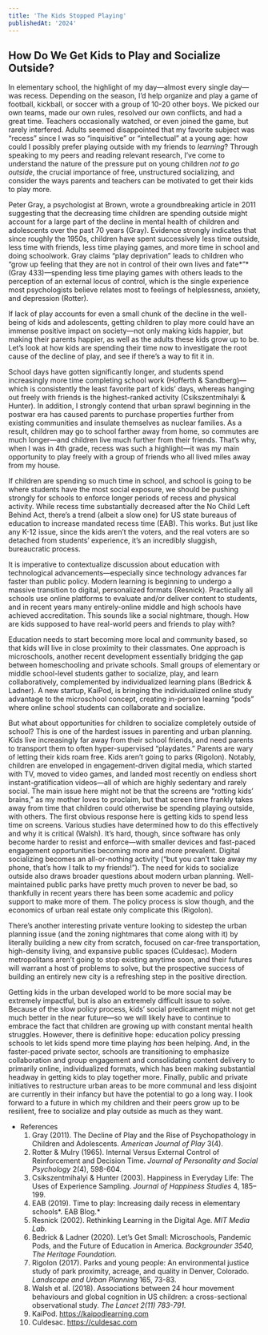 ```yaml
---
title: 'The Kids Stopped Playing'
publishedAt: '2024'
---
```



## How Do We Get Kids to Play and Socialize Outside?

In elementary school, the highlight of my day—almost every single day—was recess. Depending on the season, I’d help organize and play a game of football, kickball, or soccer with a group of 10-20 other boys. We picked our own teams, made our own rules, resolved our own conflicts, and had a great time. Teachers occasionally watched, or even joined the game, but rarely interfered. Adults seemed disappointed that my favorite subject was “recess” since I was so “inquisitive” or “intellectual” at a young age: how could I possibly prefer playing outside with my friends to *learning*? Through speaking to my peers and reading relevant research, I’ve come to understand the nature of the pressure put on young children *not to go outside*, the crucial importance of free, unstructured socializing, and consider the ways parents and teachers can be motivated to get their kids to play more.

Peter Gray, a psychologist at Brown, wrote a groundbreaking article in 2011 suggesting that the decreasing time children are spending outside might account for a large part of the decline in mental health of children and adolescents over the past 70 years (Gray). Evidence strongly indicates that since roughly the 1950s, children have spent successively less time outside, less time with friends, less time playing games, and more time in school and doing schoolwork. Gray claims “play deprivation” leads to children who “grow up feeling that they are not in control of their own lives and fate*”* (Gray 433)—spending less time playing games with others leads to the perception of an external locus of control, which is the single experience most psychologists believe relates most to feelings of helplessness, anxiety, and depression (Rotter).

If lack of play accounts for even a small chunk of the decline in the well-being of kids and adolescents, getting children to play more could have an immense positive impact on society—not only making kids happier, but making their parents happier, as well as the adults these kids grow up to be. Let’s look at how kids are spending their time now to investigate the root cause of the decline of play, and see if there’s a way to fit it in.

School days have gotten significantly longer, and students spend increasingly more time completing school work (Hofferth & Sandberg)—which is consistently the least favorite part of kids’ days, whereas hanging out freely with friends is the highest-ranked activity (Csikszentmihalyi & Hunter). In addition, I strongly contend that urban sprawl beginning in the postwar era has caused parents to purchase properties further from existing communities and insulate themselves as nuclear families. As a result, children may go to school farther away from home, so commutes are much longer—and children live much further from their friends. That’s why, when I was in 4th grade, recess was such a highlight—it was my main opportunity to play freely with a group of friends who all lived miles away from my house.

If children are spending so much time in school, and school is going to be where students have the most social exposure, we should be pushing strongly for schools to enforce longer periods of recess and physical activity. While recess time substantially decreased after the No Child Left Behind Act, there’s a trend (albeit a slow one) for US state bureaus of education to increase mandated recess time (EAB). This works. But just like any K-12 issue, since the kids aren’t the voters, and the real voters are so detached from students’ experience, it’s an incredibly sluggish, bureaucratic process.

It is imperative to contextualize discussion about education with technological advancements—especially since technology advances far faster than public policy. Modern learning is beginning to undergo a massive transition to digital, personalized formats (Resnick). Practically all schools use online platforms to evaluate and/or deliver content to students, and in recent years many entirely-online middle and high schools have achieved accreditation. This sounds like a social nightmare, though. How are kids supposed to have real-world peers and friends to play with?

Education needs to start becoming more local and community based, so that kids will live in close proximity to their classmates. One approach is microschools, another recent development essentially bridging the gap between homeschooling and private schools. Small groups of elementary or middle school-level students gather to socialize, play, and learn collaboratively, complemented by individualized learning plans (Bedrick & Ladner). A new startup, KaiPod, is bringing the individualized online study advantage to the microschool concept, creating in-person learning “pods” where online school students can collaborate and socialize.

But what about opportunities for children to socialize completely outside of school? This is one of the hardest issues in parenting and urban planning. Kids live increasingly far away from their school friends, and need parents to transport them to often hyper-supervised “playdates.” Parents are wary of letting their kids roam free. Kids aren’t going to parks (Rigolon). Notably, children are enveloped in engagement-driven digital media, which started with TV, moved to video games, and landed most recently on endless short instant-gratification videos—all of which are highly sedentary and rarely social. The main issue here might not be that the screens are “rotting kids’ brains,” as my mother loves to proclaim, but that screen time frankly takes away from time that children could otherwise be spending playing outside, with others. The first obvious response here is getting kids to spend less time on screens. Various studies have determined how to do this effectively and why it is critical (Walsh). It’s hard, though, since software has only become harder to resist and enforce—with smaller devices and fast-paced engagement opportunities becoming more and more prevalent. Digital socializing becomes an all-or-nothing activity (“but you can’t take away my phone, that’s how I talk to my friends!”). The need for kids to socialize outside also draws broader questions about modern urban planning. Well-maintained public parks have pretty much proven to never be bad, so thankfully in recent years there has been some academic and policy support to make more of them. The policy process is slow though, and the economics of urban real estate only complicate this (Rigolon).

There’s another interesting private venture looking to sidestep the urban planning issue (and the zoning nightmares that come along with it) by literally building a new city from scratch, focused on car-free transportation, high-density living, and expansive public spaces (Culdesac). Modern metropolitans aren’t going to stop existing anytime soon, and their futures will warrant a host of problems to solve, but the prospective success of building an entirely new city is a refreshing step in the positive direction.

Getting kids in the urban developed world to be more social may be extremely impactful, but is also an extremely difficult issue to solve. Because of the slow policy process, kids’ social predicament might not get much better in the near future—so we will likely have to continue to embrace the fact that children are growing up with constant mental health struggles. However, there is definitive hope: education policy pressing schools to let kids spend more time playing *has* been helping. And, in the faster-paced private sector, schools are transitioning to emphasize collaboration and group engagement and consolidating content delivery to primarily online, individualized formats, which has been making substantial headway in getting kids to play together more. Finally, public and private initiatives to restructure urban areas to be more communal and less disjoint are currently in their infancy but have the potential to go a long way. I look forward to a future in which my children and their peers grow up to be resilient, free to socialize and play outside as much as they want.

- References
    1. Gray (2011). The Decline of Play and the Rise of Psychopathology in Children and Adolescents. *American Journal of Play* 3(4).
    2. Rotter & Mulry (1965). Internal Versus External Control of Reinforcement and Decision Time. *Journal of Personality and Social Psychology* 2(4), 598-604.
    3. Csikszentmihalyi & Hunter (2003). Happiness in Everyday Life: The Uses of Experience Sampling. *Journal of Happiness Studies* 4, 185–199.
    4. EAB (2019). Time to play: Increasing daily recess in elementary schools*. EAB Blog.*
    5. Resnick (2002). Rethinking Learning in the Digital Age. *MIT Media Lab.*
    6. Bedrick & Ladner (2020). Let’s Get Small: Microschools, Pandemic Pods, and the Future of Education in America. *Backgrounder 3540, The Heritage Foundation.*
    7. Rigolon (2017). Parks and young people: An environmental justice study of park proximity, acreage, and quality in Denver, Colorado. *Landscape and Urban Planning* 165, 73-83.
    8. Walsh et al. (2018). Associations between 24 hour movement behaviours and global cognition in US children: a cross-sectional observational study. *The Lancet 2(11) 783-791.*
    9. KaiPod. https://kaipodlearning.com
    10. Culdesac. https://culdesac.com